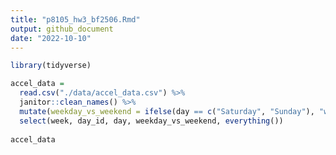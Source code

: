 ```yaml
---
title: "p8105_hw3_bf2506.Rmd"
output: github_document
date: "2022-10-10"
---
```

```r
library(tidyverse)
```

```r
accel_data = 
  read.csv("./data/accel_data.csv") %>% 
  janitor::clean_names() %>% 
  mutate(weekday_vs_weekend = ifelse(day == c("Saturday", "Sunday"), "weekend", "weekday")) %>% 
  select(week, day_id, day, weekday_vs_weekend, everything())
   
accel_data


```

